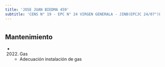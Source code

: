 ```yaml
---
title: 'JOSE JUAN BIEDMA 459'
subtitle: 'CENS N° 19 - EPC N° 24 VIRGEN GENERALA - JINB(EPCJC 24/07°)LA VELETA DE CABALLITO'
---
```


#


## Mantenimiento

*  (2022) Gas 
    + Adecuación instalación de gas



